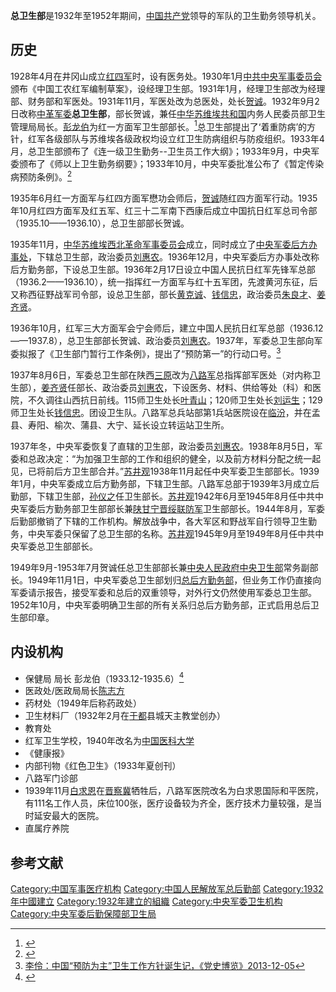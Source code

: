 '''总卫生部'''是1932年至1952年期间，[[中国共产党|中国共产党]]领导的军队的卫生勤务领导机关。

==历史==
1928年4月在井冈山成立[[红四军|红四军]]时，设有医务处。1930年1月[[中共中央军事委员会|中共中央军事委员会]]颁布《中国工农红军编制草案》，设经理卫生部。1931年1月，经理卫生部改为经理部、财务部和军医处。1931年11月，军医处改为总医处，处长[[贺诚|贺诚]]。1932年9月2日改称[[中华苏维埃共和国中央革命军事委员会|中革军委]]'''总卫生部'''，部长贺诚，兼任[[中华苏维埃共和国|中华苏维埃共和国]]内务人民委员部卫生管理局局长。[[彭龙伯|彭龙伯]]为红一方面军卫生部部长。<ref>{{cite web|url=http://www.81.cn/yljnt/2013-11/21/content_5659109.htm|title=彭龙伯 - 英烈纪念堂 - 中国军网|website=www.81.cn|access-date=2017-03-26|archive-date=2019-08-01|archive-url=https://web.archive.org/web/20190801164507/http://www.81.cn/yljnt/2013-11/21/content_5659109.htm}}</ref>总卫生部提出了‘着重防病’的方针，红军各级部队与苏维埃各级政权均设立红卫生防病组织与防疫组织。1933年4月，总卫生部颁布了《连一级卫生勤务--卫生员工作大纲》；1933年9月，中央军委颁布了《师以上卫生勤务纲要》；1933年10月，中央军委批准公布了《暂定传染病预防条例》。<ref>{{cite web|url=http://www.gndaily.com/bwzt/2012-11/06/content_963869.htm|title=党史百讲第五十三讲“中央苏区的卫生事业”，《赣南日报》，2012年11月6日|publisher=|access-date=2017年3月26日|archive-url=https://web.archive.org/web/20130128104046/http://gndaily.com/bwzt/2012-11/06/content_963869.htm|archive-date=2013年1月28日|dead-url=yes}}</ref>

1935年6月红一方面军与红四方面军懋功会师后，[[贺诚|贺诚]]随红四方面军行动。1935年10月红四方面军及红五军、红三十二军南下西康后成立中国抗日红军总司令部（1935.10——1936.10），总卫生部部长贺诚。

1935年11月，[[中华苏维埃西北革命军事委员会|中华苏维埃西北革命军事委员会]]成立，同时成立了[[中央军委后方办事处|中央军委后方办事处]]，下辖总卫生部，政治委员[[刘惠农|刘惠农]]。1936年12月，中央军委后方办事处改称后方勤务部，下设总卫生部。1936年2月17日设立中国人民抗日红军先锋军总部（1936.2——1936.10），统一指挥红一方面军与红十五军团，先渡黄河东征，后又称西征野战军司令部，设总卫生部，部长[[黄克诚|黄克诚]]、[[钱信忠|钱信忠]]，政治委员[[朱良才|朱良才]]、[[姜齐贤|姜齐贤]]。

1936年10月，红军三大方面军会宁会师后，建立中国人民抗日红军总部（1936.12——1937.8），总卫生部部长贺诚、政治委员[[刘惠农|刘惠农]]。1937年，军委总卫生部向军委拟报了《卫生部门暂行工作条例》，提出了“预防第一”的行动口号。<ref>[http://ccln.gov.cn/dangshidagjian/dangshi/dswk/47729-1.shtml 李伶：中国“预防为主”卫生工作方针诞生记，《党史博览》2013-12-05]{{Dead link|date=2018年9月 |bot=InternetArchiveBot |fix-attempted=yes }}</ref>

1937年8月6日，军委总卫生部在陕西[[三原县|三原]]改为[[八路军|八路军]]总指挥部军医处（对内称卫生部），[[姜齐贤|姜齐贤]]任部长、政治委员[[刘惠农|刘惠农]]，下设医务、材料、供给等处（科）和医院，不久调往山西抗日前线。115师卫生处长[[叶青山|叶青山]]；120师卫生处长[[刘运生|刘运生]]；129师卫生处长[[钱信忠|钱信忠]]。团设卫生队。八路军总兵站部第1兵站医院设在[[临汾|临汾]]，并在孟县、寿阳、榆次、蒲县、大宁、延长设立转运站卫生所。

1937年冬，中央军委恢复了直辖的卫生部，政治委员[[刘惠农|刘惠农]]。1938年8月5日，军委和总政决定：“为加强卫生部的工作和组织的健全，以及前方材料分配之统一起见，已将前后方卫生部合并。”[[苏井观|苏井观]]1938年11月起任中央军委卫生部部长。1939年1月，中央军委成立后方勤务部，下辖卫生部。八路军总部于1939年3月成立后勤部，下辖卫生部，[[孙仪之|孙仪之]]任卫生部长。[[苏井观|苏井观]]1942年6月至1945年8月任中共中央军委后方勤务部卫生部部长兼[[陕甘宁晋绥联防军|陕甘宁晋绥联防军]]卫生部部长。1944年8月，军委后勤部撤销了下辖的工作机构。解放战争中，各大军区和野战军自行领导卫生勤务，中央军委只保留了总卫生部的名称。[[苏井观|苏井观]]1945年9月至1949年8月任中共中央军委总卫生部部长。

1949年9月-1953年7月贺诚任总卫生部部长兼[[中央人民政府|中央人民政府]][[中国卫生部|中央卫生部]]常务副部长。1949年11月1日，中央军委总卫生部划归[[总后方勤务部|总后方勤务部]]，但业务工作仍直接向军委请示报告，接受军委和总后的双重领导，对外行文仍然使用军委总卫生部。1952年10月，中央军委明确卫生部的所有关系归总后方勤务部，正式启用总后卫生部印章。

==内设机构==
*保健局 局长 彭龙伯（1933.12-1935.6）<ref>{{Cite web |url=http://war.163.com/16/1004/10/C2HD4K070001879A.html |title=《艰难却卓绝的生命救护——美国学者约翰·瓦特眼中的中央红军长征医疗》 |access-date=2019-12-14 |archive-date=2020-04-12 |archive-url=https://web.archive.org/web/20200412195531/http://war.163.com/16/1004/10/C2HD4K070001879A.html |dead-url=no }}</ref>
*医政处/医政局局长[[陈志方|陈志方]]
*药材处（1949年后称药政处）
*卫生材料厂（1932年2月在[[于都|于都]]县城天主教堂创办）
*教育处
*红军卫生学校，1940年改名为[[中国医科大学|中国医科大学]]
*《健康报》
*内部刊物《红色卫生》（1933年夏创刊）
*八路军门诊部
*1939年11月[[白求恩|白求恩]]在[[晋察冀|晋察冀]]牺牲后，八路军医院改名为白求恩国际和平医院，有111名工作人员，床位100张，医疗设备较为齐全，医疗技术力量较强，是当时延安最大的医院。 
*直属疗养院

== 参考文献 ==
{{Reflist}}

[[Category:中国军事医疗机构|Category:中国军事医疗机构]]
[[Category:中国人民解放军总后勤部|Category:中国人民解放军总后勤部]]
[[Category:1932年中國建立|Category:1932年中國建立]]
[[Category:1932年建立的組織|Category:1932年建立的組織]]
[[Category:中央军委卫生机构|Category:中央军委卫生机构]]
[[Category:中央军委后勤保障部卫生局|Category:中央军委后勤保障部卫生局]]